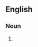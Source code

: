 ==English==

===Noun===
{{head|en|noun form|head=[[open]] [[letter]]s}}

# {{plural of|en|open letter}}